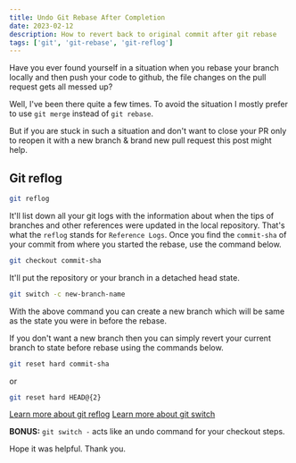 ```yaml
---
title: Undo Git Rebase After Completion
date: 2023-02-12
description: How to revert back to original commit after git rebase
tags: ['git', 'git-rebase', 'git-reflog']
---
```


Have you ever found yourself in a situation when you rebase your branch locally and then push your code to github, the file changes on the pull request gets all messed up?

Well, I've been there quite a few times. To avoid the situation I mostly prefer to use `git merge` instead of `git rebase`.

But if you are stuck in such a situation and don't want to close your PR only to reopen it with a new branch & brand new pull request this post might help.

## Git reflog

```bash
git reflog
```

It'll list down all your git logs with the information about when the tips of branches and other references were updated in the local repository. That's what the `reflog` stands for `Reference Logs`. Once you find the `commit-sha` of your commit from where you started the rebase, use the command below.

```bash
git checkout commit-sha
```

It'll put the repository or your branch in a detached head state.

```bash
git switch -c new-branch-name
```

With the above command you can create a new branch which will be same as the state you were in before the rebase.

If you don't want a new branch then you can simply revert your current branch to state before rebase using the commands below.

```bash
git reset hard commit-sha
```

or

```bash
git reset hard HEAD@{2}
```

[Learn more about git reflog](https://git-scm.com/docs/git-reflog)
[Learn more about git switch](https://git-scm.com/docs/git-switch)

**BONUS:** `git switch -` acts like an undo command for your checkout steps.

Hope it was helpful. Thank you.
